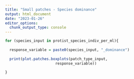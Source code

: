 ```yaml
---
title: "Small patches - Species dominance"
output: html_document
date: "2023-01-26"
editor_options: 
  chunk_output_type: console
---
```


```r
for (species_input in protist_species_indiv_per_ml){
  
  response_variable = paste0(species_input, "_dominance")
  
  print(plot.patches.boxplots(patch_type_input,
                       response_variable))
  
}
```
